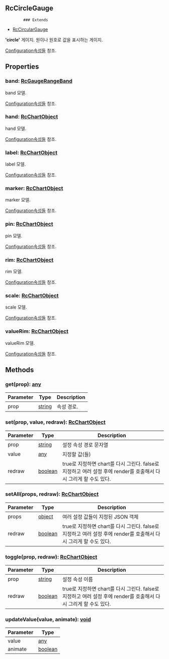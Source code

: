 ## RcCircleGauge
            ### Extends
- [RcCircularGauge](../classes/RcCircularGauge)
            
            
**'circle'** 게이지.
원이나 원호로 값을 표시하는 게이지.

[Configuration속성들](/config/config/gauge/circle) 참조.

            



## Properties
### band: [RcGaugeRangeBand](../classes/RcGaugeRangeBand)
band 모델.

[Configuration속성들](/config/config/gauge/circle/band) 참조.

### hand: [RcChartObject](../classes/RcChartObject)
hand 모델.

[Configuration속성들](/config/config/gauge/circle/hand) 참조.

### label: [RcChartObject](../classes/RcChartObject)
label 모델.

[Configuration속성들](/config/config/gauge/circle/band) 참조.

### marker: [RcChartObject](../classes/RcChartObject)
marker 모델.

[Configuration속성들](/config/config/gauge/circle/marker) 참조.

### pin: [RcChartObject](../classes/RcChartObject)
pin 모델.

[Configuration속성들](/config/config/gauge/circle/pin) 참조.

### rim: [RcChartObject](../classes/RcChartObject)
rim 모델.

[Configuration속성들](/config/config/gauge/circle/rim) 참조.

### scale: [RcChartObject](../classes/RcChartObject)
scale 모델.

[Configuration속성들](/config/config/gauge/circle/scale) 참조.

### valueRim: [RcChartObject](../classes/RcChartObject)
valueRim 모델.

[Configuration속성들](/config/config/gauge/circle/valueRim) 참조.


## Methods
### get(prop): [any](https://www.typescriptlang.org/docs/handbook/2/everyday-types.html#any)
| Parameter | Type | Description |
| ----------- | ----------- | ----------- |
| prop | [string](https://developer.mozilla.org/en-US/docs/Web/JavaScript/Reference/Global_Objects/String) | 속성 경로. |
### set(prop, value, redraw): [RcChartObject](../classes/RcChartObject)
| Parameter | Type | Description |
| ----------- | ----------- | ----------- |
| prop | [string](https://developer.mozilla.org/en-US/docs/Web/JavaScript/Reference/Global_Objects/String) | 설정 속성 경로 문자열 |
| value | [any](https://www.typescriptlang.org/docs/handbook/2/everyday-types.html#any) | 지정할 값(들) |
| redraw | [boolean](https://developer.mozilla.org/en-US/docs/Web/JavaScript/Reference/Global_Objects/Boolean) | true로 지정하면 chart를 다시 그린다.                false로 지정하고 여러 설정 후에 render를 호출해서 다시 그리게 할 수도 있다. |
### setAll(props, redraw): [RcChartObject](../classes/RcChartObject)
| Parameter | Type | Description |
| ----------- | ----------- | ----------- |
| props | [object](https://developer.mozilla.org/en-US/docs/Web/JavaScript/Reference/Global_Objects/Object) | 여러 설정 값들이 지정된 JSON 객체 |
| redraw | [boolean](https://developer.mozilla.org/en-US/docs/Web/JavaScript/Reference/Global_Objects/Boolean) | true로 지정하면 chart를 다시 그린다.                false로 지정하고 여러 설정 후에 render를 호출해서 다시 그리게 할 수도 있다. |
### toggle(prop, redraw): [RcChartObject](../classes/RcChartObject)
| Parameter | Type | Description |
| ----------- | ----------- | ----------- |
| prop | [string](https://developer.mozilla.org/en-US/docs/Web/JavaScript/Reference/Global_Objects/String) | 설정 속성 이름 |
| redraw | [boolean](https://developer.mozilla.org/en-US/docs/Web/JavaScript/Reference/Global_Objects/Boolean) | true로 지정하면 chart를 다시 그린다.                false로 지정하고 여러 설정 후에 render를 호출해서 다시 그리게 할 수도 있다. |
### updateValue(value, animate): [void](https://developer.mozilla.org/en-US/docs/Web/JavaScript/Reference/Global_Objects/undefined)
| Parameter | Type |
| ----------- | ----------- |
| value | [any](https://www.typescriptlang.org/docs/handbook/2/everyday-types.html#any) |
| animate | [boolean](https://developer.mozilla.org/en-US/docs/Web/JavaScript/Reference/Global_Objects/Boolean) |